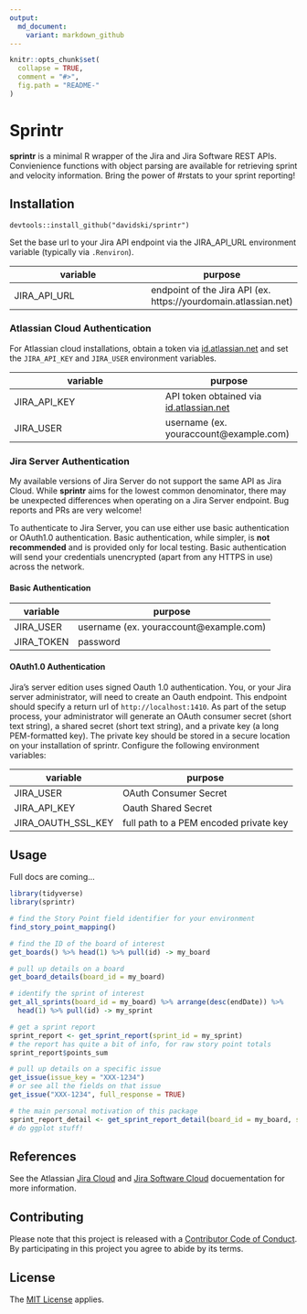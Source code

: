 ```yaml
---
output:
  md_document:
    variant: markdown_github
---
```


<!-- README.md is generated from README.Rmd. Please edit that file -->

```r
knitr::opts_chunk$set(
  collapse = TRUE,
  comment = "#>",
  fig.path = "README-"
)
```

# Sprintr

**sprintr** is a minimal R wrapper of the Jira and Jira Software REST APIs. 
Convienience functions with object parsing are available for retrieving sprint 
and velocity information. Bring the power of #rstats to your sprint reporting!

## Installation

`devtools::install_github("davidski/sprintr")`

Set the base url to your Jira API endpoint via the JIRA_API_URL environment 
variable (typically via `.Renviron`).

| variable | purpose |
|----------|---------|
| JIRA_API_URL | endpoint of the Jira API (ex. https://yourdomain.atlassian.net) |

### Atlassian Cloud Authentication

For Atlassian cloud installations, obtain a token via 
[id.atlassian.net](https://id.atlassian.net) and set the `JIRA_API_KEY` and 
`JIRA_USER` environment variables. 

| variable | purpose |
|----------|---------|
| JIRA_API_KEY | API token obtained via [id.atlassian.net](https://id.atlassian.net) |
| JIRA_USER | username (ex. youraccount@example.com) |

### Jira Server Authentication

My available versions of Jira Server do not support the same API as Jira Cloud. 
While **sprintr** aims for the lowest common denominator, there may be 
unexpected differences when 
operating on a Jira Server endpoint. Bug reports and PRs are very welcome!

To authenticate to Jira Server, you can use either use basic authentication 
or OAuth1.0 authentication. Basic authentication, while simpler, is **not recommended** 
and is provided only for local testing. Basic authentication will send your 
credentials unencrypted (apart from any HTTPS in use) across the network.

#### Basic Authentication

| variable | purpose |
|----------|---------|
| JIRA_USER | username (ex. youraccount@example.com) |
| JIRA_TOKEN | password |

#### OAuth1.0 Authentication

Jira's server edition uses signed Oauth 1.0 authentication. You, or your Jira 
server administrator, will need to create an Oauth endpoint. This endpoint 
should specify a return url of `http://localhost:1410`. As part of the setup 
process, your administrator will generate an OAuth consumer secret (short text string), a 
shared secret (short text string), and a private key (a long PEM-formatted key). 
The private key should be stored in a secure location on your installation of 
sprintr. Configure the following environment variables:

| variable | purpose |
|----------|---------|
| JIRA_USER | OAuth Consumer Secret |
| JIRA_API_KEY | Oauth Shared Secret |
| JIRA_OAUTH_SSL_KEY | full path to a PEM encoded private key |

## Usage

Full docs are coming...

```r
library(tidyverse)
library(sprintr)

# find the Story Point field identifier for your environment
find_story_point_mapping()

# find the ID of the board of interest
get_boards() %>% head(1) %>% pull(id) -> my_board

# pull up details on a board
get_board_details(board_id = my_board)

# identify the sprint of interest
get_all_sprints(board_id = my_board) %>% arrange(desc(endDate)) %>% 
  head(1) %>% pull(id) -> my_sprint

# get a sprint report
sprint_report <- get_sprint_report(sprint_id = my_sprint)
# the report has quite a bit of info, for raw story point totals
sprint_report$points_sum

# pull up details on a specific issue
get_issue(issue_key = "XXX-1234")
# or see all the fields on that issue
get_issue("XXX-1234", full_response = TRUE)

# the main personal motivation of this package
sprint_report_detail <- get_sprint_report_detail(board_id = my_board, sprint_id = my_sprint)
# do ggplot stuff!
```

## References

See the Atlassian [Jira Cloud](https://developer.atlassian.com/cloud/jira/platform/rest)
and [Jira Software Cloud](https://docs.atlassian.com/jira-software/REST/cloud) 
docuementation for more information.

## Contributing

Please note that this project is released with a 
[Contributor Code of Conduct](CONDUCT.md). By participating in this project you 
agree to abide by its terms.

## License

The [MIT License](LICENSE) applies.
